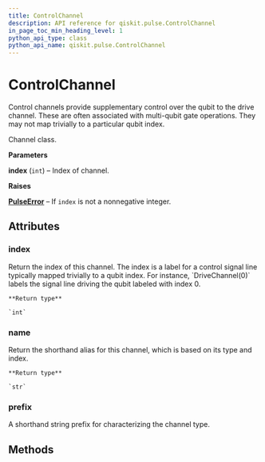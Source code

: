 ```yaml
---
title: ControlChannel
description: API reference for qiskit.pulse.ControlChannel
in_page_toc_min_heading_level: 1
python_api_type: class
python_api_name: qiskit.pulse.ControlChannel
---
```


# ControlChannel

<Class id="qiskit.pulse.ControlChannel" isDedicatedPage={true} github="https://github.com/qiskit/qiskit/tree/stable/0.14/qiskit/pulse/channels.py" signature="ControlChannel(index)">
  Control channels provide supplementary control over the qubit to the drive channel. These are often associated with multi-qubit gate operations. They may not map trivially to a particular qubit index.

  Channel class.

  **Parameters**

  **index** (`int`) – Index of channel.

  **Raises**

  [**PulseError**](qiskit.pulse.PulseError "qiskit.pulse.PulseError") – If `index` is not a nonnegative integer.

  ## Attributes

  ### index

  <Attribute id="qiskit.pulse.ControlChannel.index" signature="int">
    Return the index of this channel. The index is a label for a control signal line typically mapped trivially to a qubit index. For instance, `DriveChannel(0)` labels the signal line driving the qubit labeled with index 0.

    **Return type**

    `int`
  </Attribute>

  ### name

  <Attribute id="qiskit.pulse.ControlChannel.name" signature="str">
    Return the shorthand alias for this channel, which is based on its type and index.

    **Return type**

    `str`
  </Attribute>

  ### prefix

  <Attribute id="qiskit.pulse.ControlChannel.prefix" signature="= 'u'">
    A shorthand string prefix for characterizing the channel type.
  </Attribute>

  ## Methods

  |   |
  | - |
</Class>

